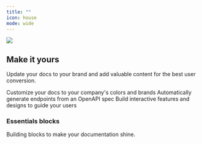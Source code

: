 ```yaml
---
title: ""
icon: house
mode: wide
---
```



<img src="../images/SurferGDPR.png" />

<CardGroup>
  <HeroCard
    img="https://raw.githubusercontent.com/mintlify/themes/main/quill/images/setting-up.svg"
    title="Setting up your docs"
    description="Everything you need to know about the doc setup process, from start to finish"
    href="/quickstart"
  />
  <HeroCard
    img="https://raw.githubusercontent.com/mintlify/themes/main/quill/images/themes.svg"
    title="Explore themes"
    description="Explore a variety of themes you can use to spice up the look and feel of your documentation"
    href="/quickstart"
  />
</CardGroup>

## Make it yours

Update your docs to your brand and add valuable content for the best user conversion.

<CardGroup cols={3}>
  <Card
    title="Customize Style"
    icon="palette"
    href="https://mintlify.com/docs/settings/global"
  >
    Customize your docs to your company's colors and brands
  </Card>
  <Card
    title="Reference APIs"
    icon="code"
    href="https://mintlify.com/docs/api-playground/openapi"
  >
    Automatically generate endpoints from an OpenAPI spec
  </Card>
  <Card
    title="Add Components"
    icon="screwdriver-wrench"
    href="https://mintlify.com/docs/components/accordion"
  >
    Build interactive features and designs to guide your users
  </Card>
</CardGroup>

### Essentials blocks

Building blocks to make your documentation shine.

<CardGroup cols={3}>
  <Card
    title="Markdown Syntax"
    icon="text-size"
    href="/essentials/markdown"
    horizontal
  />
  <Card
    title="Code Blocks"
    icon="code"
    href="/essentials/code"
    horizontal
  />
  <Card
    title="Global Settings"
    icon="gear"
    href="/essentials/settings"
    horizontal
  />
  <Card
    title="Images and Embeds"
    icon="image"
    href="/essentials/images"
    horizontal
  />
  <Card
    title="Navigation"
    icon="map"
    href="/essentials/navigation"
    horizontal
  />
  <Card
    title="Reusable Snippets"
    icon="recycle"
    href="/essentials/reusable-snippets"
    horizontal
  />
</CardGroup>